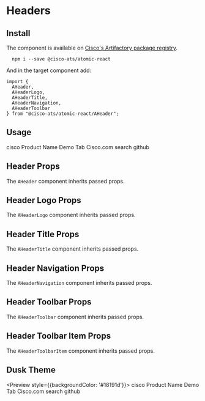 

<Meta title="Components/Headers" component={AHeader} />

# Headers

## Install

The component is available on [Cisco's Artifactory package registry](https://devhub.cisco.com/artifactory/webapp/#/home).

```
  npm i --save @cisco-ats/atomic-react
```

And in the target component add:

```
import {
  AHeader,
  AHeaderLogo,
  AHeaderTitle,
  AHeaderNavigation,
  AHeaderToolbar
} from "@cisco-ats/atomic-react/AHeader";
```

## Usage

<Preview>
  <Story name="usage-1">
    <AApp>
      <AHeader>
        <AHeaderLogo href="#cisco">
          <AIcon>cisco</AIcon>
        </AHeaderLogo>
        <AHeaderTitle>
          Product Name
        </AHeaderTitle>
        <AHeaderNavigation>
          <ATabGroup tall>
            <ATab selected>
              Demo Tab
            </ATab>
            <ATab href="https://www.cisco.com" target="_blank">
              Cisco.com
            </ATab>
          </ATabGroup>
        </AHeaderNavigation>
        <AHeaderToolbar>
          <AHeaderToolbarItem href="https://www.cisco.com" target="_blank">
            <AIcon>search</AIcon>
          </AHeaderToolbarItem>
          <AHeaderToolbarItem href="https://www.github.com" target="_blank">
            <AIcon>github</AIcon>
          </AHeaderToolbarItem>
        </AHeaderToolbar>
      </AHeader>
    </AApp>
  </Story>
</Preview>

## Header Props

The `AHeader` component inherits passed props.

<Props of={AHeader} />

## Header Logo Props

The `AHeaderLogo` component inherits passed props.

<Props of={AHeaderLogo} />

## Header Title Props

The `AHeaderTitle` component inherits passed props.

<Props of={AHeaderTitle} />

## Header Navigation Props

The `AHeaderNavigation` component inherits passed props.

<Props of={AHeaderNavigation} />

## Header Toolbar Props

The `AHeaderToolbar` component inherits passed props.

<Props of={AHeaderToolbar} />

## Header Toolbar Item Props

The `AHeaderToolbarItem` component inherits passed props.

<Props of={AHeaderToolbarItem} />

## Dusk Theme

<Preview style={{backgroundColor: '#18191d'}}>
  <Story name="dusk-1">
    <AApp theme="dusk">
      <AHeader>
        <AHeaderLogo href="#cisco">
          <AIcon>cisco</AIcon>
        </AHeaderLogo>
        <AHeaderTitle>
          Product Name
        </AHeaderTitle>
        <AHeaderNavigation>
          <ATabGroup tall>
            <ATab selected>
              Demo Tab
            </ATab>
            <ATab href="https://www.cisco.com" target="_blank">
              Cisco.com
            </ATab>
          </ATabGroup>
        </AHeaderNavigation>
        <AHeaderToolbar>
          <AHeaderToolbarItem href="https://www.cisco.com" target="_blank">
            <AIcon>search</AIcon>
          </AHeaderToolbarItem>
          <AHeaderToolbarItem href="https://www.github.com" target="_blank">
            <AIcon>github</AIcon>
          </AHeaderToolbarItem>
        </AHeaderToolbar>
      </AHeader>
    </AApp>
  </Story>
</Preview>
